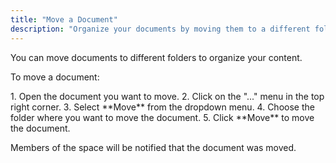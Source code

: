 ```yaml
---
title: "Move a Document"
description: "Organize your documents by moving them to a different folder."
---
```



You can move documents to different folders to organize your content.

To move a document:

<Steps>
1. Open the document you want to move.
2. Click on the "..." menu in the top right corner.
3. Select **Move** from the dropdown menu.
4. Choose the folder where you want to move the document.
5. Click **Move** to move the document.
</Steps>

Members of the space will be notified that the document was moved. 
